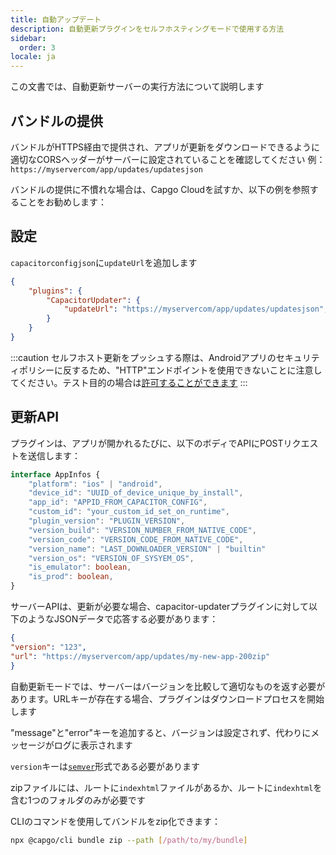 ```yaml
---
title: 自動アップデート
description: 自動更新プラグインをセルフホスティングモードで使用する方法
sidebar:
  order: 3
locale: ja
---
```



この文書では、自動更新サーバーの実行方法について説明します

## バンドルの提供
バンドルがHTTPS経由で提供され、アプリが更新をダウンロードできるように適切なCORSヘッダーがサーバーに設定されていることを確認してください
例：```https://myservercom/app/updates/updatesjson```

バンドルの提供に不慣れな場合は、Capgo Cloudを試すか、以下の例を参照することをお勧めします：
<LinkCard
	title="バンドルの提供"
	href="/docs/self-hosted/auto-update/update-endpoint"
/>

## 設定
``capacitorconfigjson``に``updateUrl``を追加します

```json
{
	"plugins": {
		"CapacitorUpdater": {
			"updateUrl": "https://myservercom/app/updates/updatesjson",
		}
	}
}
```
:::caution
セルフホスト更新をプッシュする際は、Androidアプリのセキュリティポリシーに反するため、"HTTP"エンドポイントを使用できないことに注意してください。テスト目的の場合は[許可することができます](https://stackoverflowcom/questions/45940861/android-8-cleartext-http-traffic-not-permitted)
:::

## 更新API

プラグインは、アプリが開かれるたびに、以下のボディでAPIにPOSTリクエストを送信します：

```typescript
interface AppInfos {
    "platform": "ios" | "android",
    "device_id": "UUID_of_device_unique_by_install",
    "app_id": "APPID_FROM_CAPACITOR_CONFIG",
    "custom_id": "your_custom_id_set_on_runtime",
    "plugin_version": "PLUGIN_VERSION",
    "version_build": "VERSION_NUMBER_FROM_NATIVE_CODE",
    "version_code": "VERSION_CODE_FROM_NATIVE_CODE",
    "version_name": "LAST_DOWNLOADER_VERSION" | "builtin"
    "version_os": "VERSION_OF_SYSYEM_OS",
    "is_emulator": boolean,
    "is_prod": boolean,
}
```

サーバーAPIは、更新が必要な場合、capacitor-updaterプラグインに対して以下のようなJSONデータで応答する必要があります：

```json
{
"version": "123",
"url": "https://myservercom/app/updates/my-new-app-200zip"
}
```

自動更新モードでは、サーバーはバージョンを比較して適切なものを返す必要があります。URLキーが存在する場合、プラグインはダウンロードプロセスを開始します

"message"と"error"キーを追加すると、バージョンは設定されず、代わりにメッセージがログに表示されます

`version`キーは[`semver`](https://semverorg/)形式である必要があります

zipファイルには、ルートに`indexhtml`ファイルがあるか、ルートに`indexhtml`を含む1つのフォルダのみが必要です

CLIのコマンドを使用してバンドルをzip化できます：

```bash title="サーバーから提供するファイルのバンドルを作成"
npx @capgo/cli bundle zip --path [/path/to/my/bundle]
```
